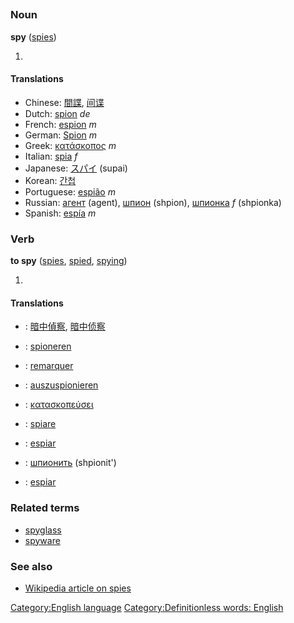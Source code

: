 =={{en}}==
[[Category:English language]]
===Noun===
'''spy''' ([[spies]])

#{{stub}}

====Translations====
*Chinese: [[間諜]], [[间谍]]
*Dutch: [[spion]] ''de''
*French: [[espion]] ''m''
*German: [[Spion]] ''m''
*Greek: [[κατάσκοπος]] ''m''
*Italian: [[spia]] ''f''
*Japanese: [[スパイ]] (supai)
*Korean: [[간첩]]
*Portuguese: [[espião]] ''m''
*Russian: [[агент]] (agent), [[шпион]] (shpion), [[шпионка]] ''f'' (shpionka)
*Spanish: [[espía]] ''m''

===Verb===
'''to spy''' ([[spies]], [[spied]], [[spying]])

#{{stub}}

====Translations====
*{{zh}}: [[暗中偵察]], [[暗中侦察]]
*{{nl}}: [[spioneren]]
*{{fr}}: [[remarquer]]
*{{de}}: [[auszuspionieren]]
*{{el}}: [[κατασκοπεύσει]]
*{{it}}: [[spiare]]
*{{pt}}: [[espiar]]
*{{ru}}: [[шпионить]] (shpionit')
*{{es}}: [[espiar]]

===Related terms===
*[[spyglass]]
*[[spyware]]

===See also===
*[[w:Spy|Wikipedia article on spies]]

<!-- ==multilingual links==
*[[Russian]]: '''spy''' (шпион) не /ne/ засыпай /zas'ipai/ (don't [[sleep]])-->
[[Category:Definitionless words: English]]